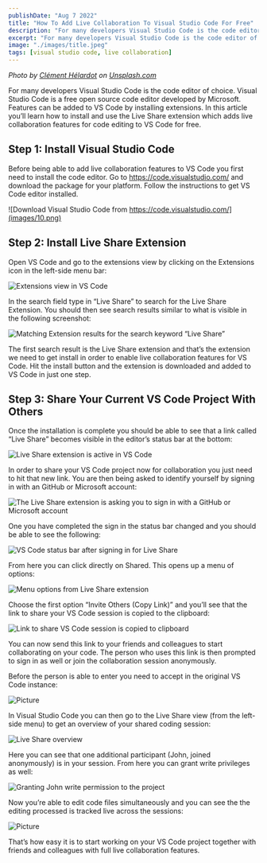 ```yaml
---
publishDate: "Aug 7 2022"
title: "How To Add Live Collaboration To Visual Studio Code For Free"
description: "For many developers Visual Studio Code is the code editor of choice. Visual Studio Code is a free open source code editor developed by Microsoft. Features can be added to VS Code by installing extensions. In this article you’ll learn how to install and use the Live Share extension which adds live collaboration features for code editing to VS Code for free."
excerpt: "For many developers Visual Studio Code is the code editor of choice. Visual Studio Code is a free open source code editor developed by Microsoft. Features can be added to VS Code by installing extensions. In this article you’ll learn how to install and use the Live Share extension which adds live collaboration features for code editing to VS Code for free."
image: "./images/title.jpeg"
tags: [visual studio code, live collaboration]
---
```


*Photo by [Clément Hélardot](https://unsplash.com/@clemhlrdt) on [Unsplash.com](https://unsplash.com/)*

For many developers Visual Studio Code is the code editor of choice. Visual Studio Code is a free open source code editor developed by Microsoft. Features can be added to VS Code by installing extensions. In this article you’ll learn how to install and use the Live Share extension which adds live collaboration features for code editing to VS Code for free.

## Step 1: Install Visual Studio Code

Before being able to add live collaboration features to VS Code you first need to install the code editor. Go to https://code.visualstudio.com/ and download the package for your platform. Follow the instructions to get VS Code editor installed.

![Download Visual Studio Code from https://code.visualstudio.com/](images/10.png)

## Step 2: Install Live Share Extension

Open VS Code and go to the extensions view by clicking on the Extensions icon in the left-side menu bar:

![Extensions view in VS Code](images/20.png)

In the search field type in “Live Share” to search for the Live Share Extension. You should then see search results similar to what is visible in the following screenshot:

![Matching Extension results for the search keyword “Live Share”](images/30.png)

The first search result is the Live Share extension and that’s the extension we need to get install in order to enable live collaboration features for VS Code. Hit the install button and the extension is downloaded and added to VS Code in just one step.

## Step 3: Share Your Current VS Code Project With Others

Once the installation is complete you should be able to see that a link called “Live Share” becomes visible in the editor’s status bar at the bottom:

![Live Share extension is active in VS Code](images/40.png)

In order to share your VS Code project now for collaboration you just need to hit that new link. You are then being asked to identify yourself by signing in with an GitHub or Microsoft account:

![The Live Share extension is asking you to sign in with a GitHub or Microsoft account](images/50.png)

One you have completed the sign in the status bar changed and you should be able to see the following:

![VS Code status bar after signing in for Live Share](images/60.png)

From here you can click directly on Shared. This opens up a menu of options:

![Menu options from Live Share extension](images/70.png)

Choose the first option “Invite Others (Copy Link)” and you’ll see that the link to share your VS Code session is copied to the clipboard:

![Link to share VS Code session is copied to clipboard](images/80.png)

You can now send this link to your friends and colleagues to start collaborating on your code. The person who uses this link is then prompted to sign in as well or join the collaboration session anonymously.

Before the person is able to enter you need to accept in the original VS Code instance:

![Picture](./images/90.png)

In Visual Studio Code you can then go to the Live Share view (from the left-side menu) to get an overview of your shared coding session:

![Live Share overview](images/100.png)

Here you can see that one additional participant (John, joined anonymously) is in your session. From here you can grant write privileges as well:

![Granting John write permission to the project](images/110.png)

Now you’re able to edit code files simultaneously and you can see the the editing processed is tracked live across the sessions:

![Picture](images/120.png)

That’s how easy it is to start working on your VS Code project together with friends and colleagues with full live collaboration features.